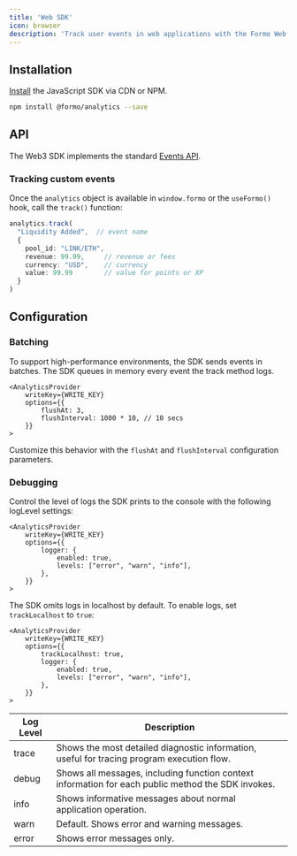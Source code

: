 ```yaml
---
title: 'Web SDK'
icon: browser
description: 'Track user events in web applications with the Formo Web SDK.'
---
```


## Installation

[Install](/install) the JavaScript SDK via CDN or NPM.

```bash
npm install @formo/analytics --save
```

## API

The Web3 SDK implements the standard [Events API](/data/events#events-api).

### Tracking custom events

Once the `analytics` object is available in `window.formo` or the `useFormo()` hook, call the `track()` function:

```ts
analytics.track(
  "Liquidity Added",  // event name
  {
    pool_id: "LINK/ETH",
    revenue: 99.99,     // revenue or fees
    currency: "USD",    // currency
    value: 99.99        // value for points or XP
  }
)
```

## Configuration

### Batching

To support high-performance environments, the SDK sends events in batches. 
The SDK queues in memory every event the track method logs. 

```tsx
<AnalyticsProvider
    writeKey={WRITE_KEY}
    options={{
        flushAt: 3,
        flushInterval: 1000 * 10, // 10 secs
    }}
>
```

Customize this behavior with the `flushAt` and `flushInterval` configuration parameters. 

### Debugging

Control the level of logs the SDK prints to the console with the following logLevel settings:

```tsx
<AnalyticsProvider
    writeKey={WRITE_KEY}
    options={{
        logger: {
            enabled: true,
            levels: ["error", "warn", "info"],
        },
    }}
>
```

The SDK omits logs in localhost by default. To enable logs, set `trackLocalhost` to `true`:

```tsx
<AnalyticsProvider
    writeKey={WRITE_KEY}
    options={{
        trackLocalhost: true,
        logger: {
            enabled: true,
            levels: ["error", "warn", "info"],
        },
    }}
>
```

| Log Level | Description |
|-----------|-------------|
| trace | Shows the most detailed diagnostic information, useful for tracing program execution flow. |
| debug | Shows all messages, including function context information for each public method the SDK invokes. |
| info | Shows informative messages about normal application operation. |
| warn | Default. Shows error and warning messages. |
| error | Shows error messages only. |
